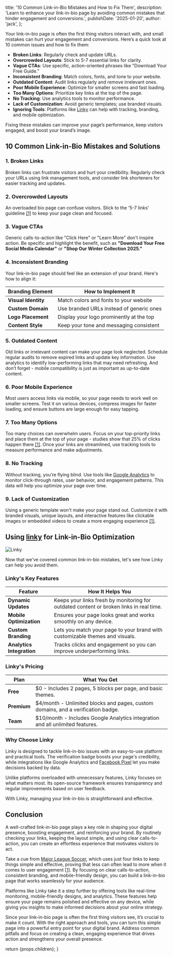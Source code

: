 

  title: '10 Common Link-in-Bio Mistakes and How to Fix Them',
  description:
    'Learn to enhance your link-in-bio page by avoiding common mistakes that hinder engagement and conversions.',
  publishDate: '2025-01-20',
  author: 'jack',
};

Your link-in-bio page is often the first thing visitors interact with, and small mistakes can hurt your engagement and conversions. Here’s a quick look at 10 common issues and how to fix them:

- **Broken Links**: Regularly check and update URLs.
- **Overcrowded Layouts**: Stick to 5-7 essential links for clarity.
- **Vague CTAs**: Use specific, action-oriented phrases like "Download Your Free Guide."
- **Inconsistent Branding**: Match colors, fonts, and tone to your website.
- **Outdated Content**: Audit links regularly and remove irrelevant ones.
- **Poor Mobile Experience**: Optimize for smaller screens and fast loading.
- **Too Many Options**: Prioritize key links at the top of the page.
- **No Tracking**: Use analytics tools to monitor performance.
- **Lack of Customization**: Avoid generic templates; use branded visuals.
- **Ignoring Tools**: Platforms like [Linky](https://lin.ky/) can help with tracking, branding, and mobile optimization.

Fixing these mistakes can improve your page’s performance, keep visitors engaged, and boost your brand’s image.

## 10 Common Link-in-Bio Mistakes and Solutions

### 1\. Broken Links

Broken links can frustrate visitors and hurt your credibility. Regularly check your URLs using link management tools, and consider link shorteners for easier tracking and updates.

### 2\. Overcrowded Layouts

An overloaded bio page can confuse visitors. Stick to the '5-7 links' guideline [\[1\]](https://creatorblog.direct.me/8-link-in-bio-design-tips-for-better-engagement/) to keep your page clean and focused.

### 3\. Vague CTAs

Generic calls-to-action like "Click Here" or "Learn More" don't inspire action. Be specific and highlight the benefit, such as **"Download Your Free Social Media Calendar"** or **"Shop Our Winter Collection 2025."**

### 4\. Inconsistent Branding

Your link-in-bio page should feel like an extension of your brand. Here's how to align it:

| Branding Element    | How to Implement It                      |
| ------------------- | ---------------------------------------- |
| **Visual Identity** | Match colors and fonts to your website   |
| **Custom Domain**   | Use branded URLs instead of generic ones |
| **Logo Placement**  | Display your logo prominently at the top |
| **Content Style**   | Keep your tone and messaging consistent  |

### 5\. Outdated Content

Old links or irrelevant content can make your page look neglected. Schedule regular audits to remove expired links and update key information. Use analytics to identify low-performing links that may need refreshing. And don’t forget - mobile compatibility is just as important as up-to-date content.

### 6\. Poor Mobile Experience

Most users access links via mobile, so your page needs to work well on smaller screens. Test it on various devices, compress images for faster loading, and ensure buttons are large enough for easy tapping.

### 7\. Too Many Options

Too many choices can overwhelm users. Focus on your top-priority links and place them at the top of your page - studies show that 25% of clicks happen there [\[1\]](https://creatorblog.direct.me/8-link-in-bio-design-tips-for-better-engagement/). Once your links are streamlined, use tracking tools to measure performance and make adjustments.

### 8\. No Tracking

Without tracking, you’re flying blind. Use tools like [Google Analytics](https://marketingplatform.google.com/about/analytics/) to monitor click-through rates, user behavior, and engagement patterns. This data will help you optimize your page over time.

### 9\. Lack of Customization

Using a generic template won't make your page stand out. Customize it with branded visuals, unique layouts, and interactive features like clickable images or embedded videos to create a more engaging experience [\[1\]](https://creatorblog.direct.me/8-link-in-bio-design-tips-for-better-engagement/).

## Using [linky](https://lin.ky/) for Link-in-Bio Optimization

<Image
  src={glowImage}
  alt="Linky"
  width={2560}
  height={1440}
  className="rounded-xl"
/>

Now that we've covered common link-in-bio mistakes, let's see how Linky can help
you avoid them.

### Linky's Key Features

| **Feature**               | **How It Helps You**                                                                    |
| ------------------------- | --------------------------------------------------------------------------------------- |
| **Dynamic Updates**       | Keeps your links fresh by monitoring for outdated content or broken links in real time. |
| **Mobile Optimization**   | Ensures your page looks great and works smoothly on any device.                         |
| **Custom Branding**       | Lets you match your page to your brand with customizable themes and visuals.            |
| **Analytics Integration** | Tracks clicks and engagement so you can improve underperforming links.                  |

### Linky's Pricing

| **Plan**    | **What You Get**                                                                 |
| ----------- | -------------------------------------------------------------------------------- |
| **Free**    | $0 - Includes 2 pages, 5 blocks per page, and basic themes.                      |
| **Premium** | $4/month - Unlimited blocks and pages, custom domains, and a verification badge. |
| **Team**    | $10/month - Includes Google Analytics integration and all unlimited features.    |

### Why Choose Linky

Linky is designed to tackle link-in-bio issues with an easy-to-use platform and practical tools. The verification badge boosts your page's credibility, while integrations like Google Analytics and [Facebook Pixel](https://developers.facebook.com/docs/meta-pixel/) let you make decisions backed by data.

Unlike platforms overloaded with unnecessary features, Linky focuses on what matters most. Its open-source framework ensures transparency and regular improvements based on user feedback.

With Linky, managing your link-in-bio is straightforward and effective.

## Conclusion

A well-crafted link-in-bio page plays a key role in shaping your digital presence, boosting engagement, and reinforcing your brand. By routinely checking your links, keeping the layout simple, and using clear calls-to-action, you can create an effortless experience that motivates visitors to act.

Take a cue from [Major League Soccer](https://www.mlssoccer.com/), which uses just four links to keep things simple and effective, proving that less can often lead to more when it comes to user engagement [\[1\]](https://creatorblog.direct.me/8-link-in-bio-design-tips-for-better-engagement/). By focusing on clear calls-to-action, consistent branding, and mobile-friendly design, you can build a link-in-bio page that works seamlessly for your audience.

Platforms like Linky take it a step further by offering tools like real-time monitoring, mobile-friendly designs, and analytics. These features help ensure your page remains polished and effective on any device, while giving you insights to make informed decisions about your online strategy.

Since your link-in-bio page is often the first thing visitors see, it’s crucial to make it count. With the right approach and tools, you can turn this simple page into a powerful entry point for your digital brand. Address common pitfalls and focus on creating a clean, engaging experience that drives action and strengthens your overall presence.

  return <ArticleTemplate meta={metadata}>{props.children}</ArticleTemplate>;
}
